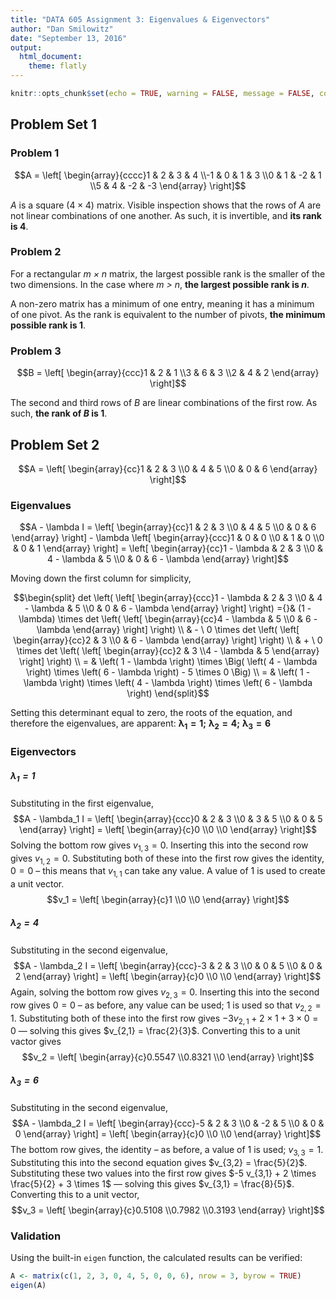 ```yaml
---
title: "DATA 605 Assignment 3: Eigenvalues & Eigenvectors"
author: "Dan Smilowitz"
date: "September 13, 2016"
output: 
  html_document: 
    theme: flatly
---
```


```r
knitr::opts_chunk$set(echo = TRUE, warning = FALSE, message = FALSE, comment = NA)
```


## Problem Set 1

### Problem 1
$$A = \left[ \begin{array}{cccc}1 & 2 & 3 & 4 \\-1 & 0 & 1 & 3 \\0 & 1 & -2 & 1 \\5 & 4 & -2 & -3 \end{array} \right]$$

$A$ is a square ($4 \times 4$) matrix.  Visible inspection shows that the rows of $A$ are not linear combinations of one another.  As such, it is invertible, and **its rank is 4**.


### Problem 2
For a rectangular *m $\times$ n* matrix, the largest possible rank is the smaller of the two dimensions.  In the case where *m $\gt$ n*, **the largest possible rank is _n_**.

A non-zero matrix has a minimum of one entry, meaning it has a minimum of one pivot.  As the rank is equivalent to the number of pivots, **the minimum possible rank is 1**.


### Problem 3
$$B = \left[ \begin{array}{ccc}1 & 2 & 1 \\3 & 6 & 3 \\2 & 4 & 2 \end{array} \right]$$

The second and third rows of $B$ are linear combinations of the first row.  As such, **the rank of $B$ is 1**.


## Problem Set 2
$$A = \left[ \begin{array}{cc}1 & 2 & 3 \\0 & 4 & 5 \\0 & 0 & 6 \end{array} \right]$$

### Eigenvalues
$$A - \lambda I = \left[ \begin{array}{cc}1 & 2 & 3 \\0 & 4 & 5 \\0 & 0 & 6 \end{array} \right] - \lambda \left[ \begin{array}{ccc}1 & 0 & 0 \\0 & 1 & 0 \\0 & 0 & 1 \end{array} \right] = \left[ \begin{array}{cc}1 - \lambda & 2 & 3 \\0 & 4 - \lambda & 5 \\0 & 0 & 6 - \lambda \end{array} \right]$$

Moving down the first column for simplicity,

$$\begin{split}
det \left( \left[ \begin{array}{ccc}1 - \lambda & 2 & 3 \\0 & 4 - \lambda & 5 \\0 & 0 & 6 - \lambda \end{array} \right] \right) ={}& (1 - \lambda) \times det \left( \left[ \begin{array}{cc}4 - \lambda & 5 \\0 & 6 - \lambda \end{array} \right] \right) \\
& - \ 0 \times det \left( \left[ \begin{array}{cc}2 & 3 \\0 & 6 - \lambda \end{array} \right] \right) \\
& + \ 0 \times det \left( \left[ \begin{array}{cc}2 & 3 \\4 - \lambda & 5 \end{array} \right] \right) \\
= & \left( 1 - \lambda \right) \times \Big( \left( 4 - \lambda \right) \times \left( 6 - \lambda \right) -  5 \times 0 \Big) \\
= & \left( 1 - \lambda \right) \times \left( 4 - \lambda \right) \times \left( 6 - \lambda \right)
\end{split}$$

Setting this determinant equal to zero, the roots of the equation, and therefore the eigenvalues, are apparent: $\mathbf{\lambda_1 = 1; \ \lambda_2 = 4; \ \lambda_3 = 6}$

### Eigenvectors

##### $\lambda_1 = 1$
Substituting in the first eigenvalue, 
$$A - \lambda_1 I = \left[ \begin{array}{ccc}0 & 2 & 3 \\0 & 3 & 5 \\0 & 0 & 5 \end{array} \right] = \left[ \begin{array}{c}0 \\0 \\0 \end{array} \right]$$
Solving the bottom row gives $v_{1,3} = 0$.  Inserting this into the second row gives $v_{1,2} = 0$.  Substituting both of these into the first row gives the identity, $0 = 0$ -- this means that $v_{1,1}$ can take any value.  A value of 1 is used to create a unit vector.
$$v_1 = \left[ \begin{array}{c}1 \\0 \\0 \end{array} \right]$$

##### $\lambda_2 = 4$
Substituting in the second eigenvalue, 
$$A - \lambda_2 I = \left[ \begin{array}{ccc}-3 & 2 & 3 \\0 & 0 & 5 \\0 & 0 & 2 \end{array} \right] = \left[ \begin{array}{c}0 \\0 \\0 \end{array} \right]$$
Again, solving the bottom row gives $v_{2,3} = 0$.  Inserting this into the second row gives $0 = 0$ -- as before, any value can be used; 1 is used so that $v_{2,2} = 1$.  Substituting both of these into the first row gives $-3 v_{2,1} + 2 \times 1 + 3 \times 0 = 0$ --- solving this gives $v_{2,1} = \frac{2}{3}$.  Converting this to a unit vactor gives
$$v_2 = \left[ \begin{array}{c}0.5547 \\0.8321 \\0 \end{array} \right]$$

##### $\lambda_3 = 6$
Substituting in the second eigenvalue, 
$$A - \lambda_2 I = \left[ \begin{array}{ccc}-5 & 2 & 3 \\0 & -2 & 5 \\0 & 0 & 0 \end{array} \right] = \left[ \begin{array}{c}0 \\0 \\0 \end{array} \right]$$
The bottom row gives, the identity -- as before, a value of 1 is used; $v_{3,3} = 1$.  Substituting this into the second equation gives $v_{3,2} = \frac{5}{2}$.  Substituting these two values into the first row gives $-5 v_{3,1} + 2 \times \frac{5}{2} + 3 \times 1$ --- solving this gives $v_{3,1} = \frac{8}{5}$.  Converting this to a unit vector,
$$v_3 = \left[ \begin{array}{c}0.5108 \\0.7982 \\0.3193 \end{array} \right]$$

### Validation
Using the built-in `eigen` function, the calculated results can be verified:

```r
A <- matrix(c(1, 2, 3, 0, 4, 5, 0, 0, 6), nrow = 3, byrow = TRUE)
eigen(A)
```
